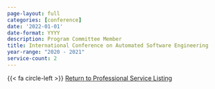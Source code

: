 ```yaml
---
page-layout: full
categories: [conference]
date: '2022-01-01'
date-format: YYYY
description: Program Committee Member
title: International Conference on Automated Software Engineering
year-range: "2020 - 2021"
service-count: 2
---
```


{{< fa circle-left >}} <a href='/service/index.qmd'>Return to Professional Service Listing</a>
